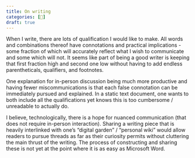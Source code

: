 ```yaml
---
title: On writing
categories: [🔴]
draft: true
---
```


When I write, there are lots of qualification I would like to make. All words 
and combinations thereof have connotations and practical implications - some 
fraction of which will accurately reflect what I wish to communicate and some 
which will not. It seems like part of being a good writer is keeping that first 
fraction high and second one low without having to add endless parentheticals, 
qualifiers, and footnotes.

One explanation for in-person discussion being much more productive and having 
fewer miscommunications is that each false connotation can be immediately 
pursued and explained. In a static text document, one wants to both include 
all the qualifications yet knows this is too cumbersome / unreadable to 
actually do. 

I believe, technologically, there is a hope for nuanced communication (that 
does not require in-person interaction). Sharing a writing piece that is heavily 
interlinked with one's "digital garden" / "personal wiki" would allow readers to 
pursue threads as far as their curiosity permits without cluttering the main 
thrust of the writing. The process of constructing and sharing these is not yet 
at the point where it is as easy as Microsoft Word. 
